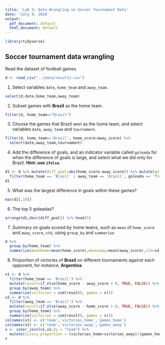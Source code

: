 ```yaml
---
title: 'Lab 3: Data Wrangling on Soccer Tournament Data'
date: 'July 9, 2020'
output:
  pdf_document: default
  html_document: default
---
```

```r
library(tidyverse)
```

Soccer tournament data wrangling
--------------------------
Read the dataset of football games.
```r
d <- read_csv("../data/results.csv")
```

1. Select variables `date`, `home_team` and `away_team`.
```r
select(d,date,home_team,away_team)
```
2. Subset games with **Brazil** as the home team.
```r
filter(d, home_team=="Brazil")
```

3. Choose the games that Brazil won as the home team, and select variables `date`, `away_team` and `tournament`.
```r
filter(d, home_team=='Brazil', home_score>away_score) %>% 
  select(date,away_team,tournament)
```

4. Add the difference of goals, and an indicator variable called `goleada` for when the difference of goals is large,  and select what we did only for Brazil. **Hint: use `ifelse`**.
```r
d1 <- d %>% mutate(diff_goal=abs(home_score-away_score)) %>% mutate(goleada=if_else(diff_goal > 3, "True", 'False')) %>% 
  filter(home_team == 'Brazil' | away_team == 'Brazil', goleada == 'True')
d1
```

5. What was the largest difference in goals within these games?
```r
max(d1[,10])
```

6. The top 5 goleadas?
```r
arrange(d1,desc(diff_goal)) %>% head(5)
```
7. Summary on goals scored by home teams, such as `mean` of `home_score` and `away_score`, `std`, using `group_by` and `summarise`
```r
d %>% 
  group_by(home_team) %>% 
  summarize(meanhome=mean(home_score),meanaway=mean(away_score),std=sd(home_score))
```

8. Proportion of victories of **Brazil** on different tournaments against each opponent, for instance, **Argentina**.
```r
v1 <- d %>% 
  filter(home_team == 'Brazil') %>% 
  mutate(result=if_else(home_score - away_score > 0, TRUE, FALSE)) %>% 
  group_by(away_team) %>% 
  summarise(victories = sum(result), games = n())
v2 <- d %>% 
  filter(away_team == 'Brazil') %>% 
  mutate(result=if_else(away_score - home_score > 0, TRUE, FALSE)) %>% 
  group_by(home_team) %>% 
  summarise(victories = sum(result), games = n())
colnames(v1) <- c('team','victories_home','games_home')
colnames(v2) <- c('team','victories_away','games_away')
v <- inner_join(v1,v2,by = "team") %>% 
  mutate(vicory_proportion = (victories_home+victories_away)/(games_home+games_away))
v
```

